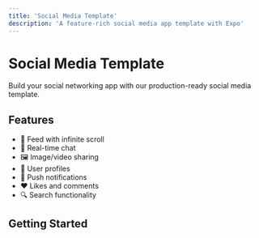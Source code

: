```yaml
---
title: 'Social Media Template'
description: 'A feature-rich social media app template with Expo'
---
```


# Social Media Template

Build your social networking app with our production-ready social media template.

## Features

- 📱 Feed with infinite scroll
- 💬 Real-time chat
- 🖼️ Image/video sharing
- 👥 User profiles
- 🔔 Push notifications
- ❤️ Likes and comments
- 🔍 Search functionality

## Getting Started 